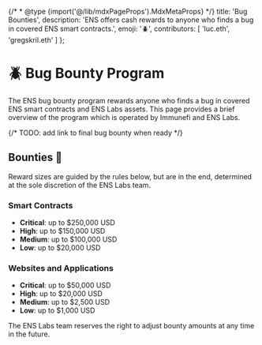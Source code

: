 {/* * @type {import('@/lib/mdxPageProps').MdxMetaProps} */}
title: 'Bug Bounties',
description: 'ENS offers cash rewards to anyone who finds a bug in covered ENS smart contracts.',
emoji: '🪲',
contributors: [
'luc.eth',
'gregskril.eth'
]
};

# 🪲 Bug Bounty Program

The ENS bug bounty program rewards anyone who finds a bug in covered ENS smart contracts and ENS Labs assets. This page provides a brief overview of the program which is operated by Immunefi and ENS Labs.

{/* TODO: add link to final bug bounty when ready */}

<div className="">
  <LinkCard
    title="Immunefi"
    description="Web3's leading bug bounty platform that we use to manage our program."
    link="https://immunefi.com/bug-bounty/ens/"
    logo="/content/learn/immunefi.svg"
  />
</div>

## Bounties 💸

Reward sizes are guided by the rules below, but are in the end, determined at the sole discretion of the ENS Labs team.

### Smart Contracts

- **Critical**: up to $250,000 USD
- **High**: up to $150,000 USD
- **Medium**: up to $100,000 USD
- **Low**: up to $20,000 USD

### Websites and Applications

- **Critical**: up to $50,000 USD
- **High**: up to $20,000 USD
- **Medium**: up to $2,500 USD
- **Low**: up to $1,000 USD

The ENS Labs team reserves the right to adjust bounty amounts at any time in the future.
